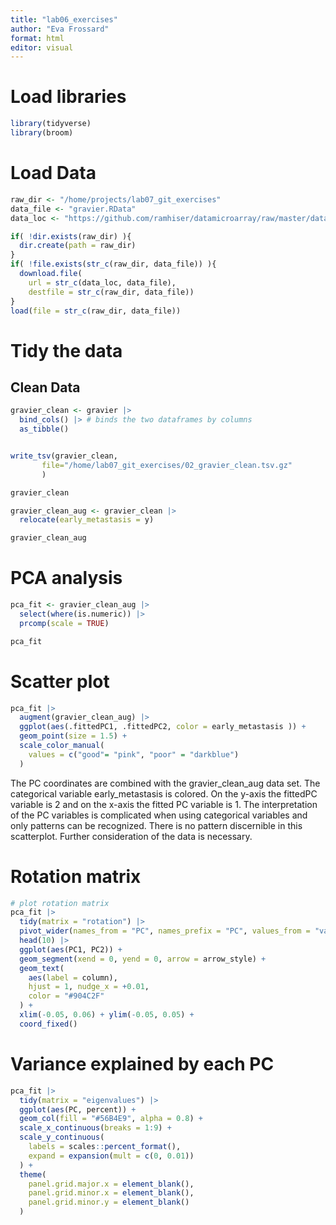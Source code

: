 ```yaml
---
title: "lab06_exercises"
author: "Eva Frossard"
format: html
editor: visual
---
```


# Load libraries

```r
library(tidyverse)
library(broom)
```

# Load Data

```r
raw_dir <- "/home/projects/lab07_git_exercises"
data_file <- "gravier.RData"
data_loc <- "https://github.com/ramhiser/datamicroarray/raw/master/data/"

if( !dir.exists(raw_dir) ){
  dir.create(path = raw_dir)
}
if( !file.exists(str_c(raw_dir, data_file)) ){
  download.file(
    url = str_c(data_loc, data_file),
    destfile = str_c(raw_dir, data_file))
}
load(file = str_c(raw_dir, data_file))
```

# Tidy the data

## Clean Data

```r
gravier_clean <- gravier |>
  bind_cols() |> # binds the two dataframes by columns
  as_tibble()


write_tsv(gravier_clean, 
       file="/home/lab07_git_exercises/02_gravier_clean.tsv.gz"
       )
```

```r
gravier_clean
```

```r
gravier_clean_aug <- gravier_clean |>
  relocate(early_metastasis = y)

gravier_clean_aug
```

# PCA analysis

```r
pca_fit <- gravier_clean_aug |> 
  select(where(is.numeric)) |> 
  prcomp(scale = TRUE)

pca_fit
```

# Scatter plot

```r
pca_fit |> 
  augment(gravier_clean_aug) |> 
  ggplot(aes(.fittedPC1, .fittedPC2, color = early_metastasis )) + 
  geom_point(size = 1.5) +
  scale_color_manual(
    values = c("good"= "pink", "poor" = "darkblue")
  )  
```

The PC coordinates are combined with the gravier_clean_aug data set. The categorical variable early_metastasis is colored. On the y-axis the fittedPC variable is 2 and on the x-axis the fitted PC variable is 1. The interpretation of the PC variables is complicated when using categorical variables and only patterns can be recognized. There is no pattern discernible in this scatterplot. Further consideration of the data is necessary.

# Rotation matrix

```r
# plot rotation matrix
pca_fit |> 
  tidy(matrix = "rotation") |> 
  pivot_wider(names_from = "PC", names_prefix = "PC", values_from = "value") |> 
  head(10) |> 
  ggplot(aes(PC1, PC2)) +
  geom_segment(xend = 0, yend = 0, arrow = arrow_style) +
  geom_text(
    aes(label = column),
    hjust = 1, nudge_x = +0.01, 
    color = "#904C2F"
  ) +
  xlim(-0.05, 0.06) + ylim(-0.05, 0.05) +
  coord_fixed()
```

# Variance explained by each PC

```r
pca_fit |> 
  tidy(matrix = "eigenvalues") |> 
  ggplot(aes(PC, percent)) +
  geom_col(fill = "#56B4E9", alpha = 0.8) +
  scale_x_continuous(breaks = 1:9) +
  scale_y_continuous(
    labels = scales::percent_format(),
    expand = expansion(mult = c(0, 0.01))
  ) +
  theme(
    panel.grid.major.x = element_blank(),
    panel.grid.minor.x = element_blank(),
    panel.grid.minor.y = element_blank()
  )
  
```
